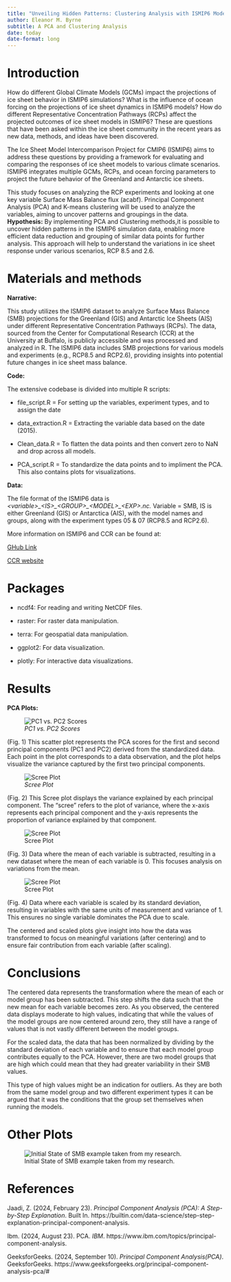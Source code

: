 ```yaml
---
title: "Unveiling Hidden Patterns: Clustering Analysis with ISMIP6 Models"
author: Eleanor M. Byrne
subtitle: A PCA and Clustering Analysis 
date: today
date-format: long
---
```


# Introduction

How do different Global Climate Models (GCMs) impact the projections of ice sheet behavior in ISMIP6 simulations? What is the influence of ocean forcing on the projections of ice sheet dynamics in ISMIP6 models? How do different Representative Concentration Pathways (RCPs) affect the projected outcomes of ice sheet models in ISMIP6? These are questions that have been asked within the ice sheet community in the recent years as new data, methods, and ideas have been discovered.

The Ice Sheet Model Intercomparison Project for CMIP6 (ISMIP6) aims to address these questions by providing a framework for evaluating and comparing the responses of ice sheet models to various climate scenarios. ISMIP6 integrates multiple GCMs, RCPs, and ocean forcing parameters to project the future behavior of the Greenland and Antarctic ice sheets.

This study focuses on analyzing the RCP experiments and looking at one key variable Surface Mass Balance flux (acabf). Principal Component Analysis (PCA) and K-means clustering will be used to analyze the variables, aiming to uncover patterns and groupings in the data. **Hypothesis:** By implementing PCA and Clustering methods,it is possible to uncover hidden patterns in the ISMIP6 simulation data, enabling more efficient data reduction and grouping of similar data points for further analysis. This approach will help to understand the variations in ice sheet response under various scenarios, RCP 8.5 and 2.6.

# Materials and methods

**Narrative:**

This study utilizes the ISMIP6 dataset to analyze Surface Mass Balance (SMB) projections for the Greenland (GIS) and Antarctic Ice Sheets (AIS) under different Representative Concentration Pathways (RCPs). The data, sourced from the Center for Computational Research (CCR) at the University at Buffalo, is publicly accessible and was processed and analyzed in R. The ISMIP6 data includes SMB projections for various models and experiments (e.g., RCP8.5 and RCP2.6), providing insights into potential future changes in ice sheet mass balance.

**Code:**

The extensive codebase is divided into multiple R scripts:

-   file_script.R = For setting up the variables, experiment types, and to assign the date

-   data_extraction.R = Extracting the variable data based on the date (2015).

-   Clean_data.R = To flatten the data points and then convert zero to NaN and drop across all models.

-   PCA_script.R = To standardize the data points and to impliment the PCA. This also contains plots for visualizations.

**Data:**

The file format of the ISMIP6 data is *\<variable\>\_\<IS\>\_\<GROUP\>\_\<MODEL\>\_\<EXP\>.nc.* Variable = SMB, IS is either Greenland (GIS) or Antarctica (AIS), with the model names and groups, along with the experiment types 05 & 07 (RCP8.5 and RCP2.6).

More information on ISMIP6 and CCR can be found at:

[GHub Link](%22https://theghub.org/groups/ismip6/wiki%22)

[CCR website](https://www.buffalo.edu/ccr.html)

# Packages

-   ncdf4: For reading and writing NetCDF files.

-   raster: For raster data manipulation.

-   terra: For geospatial data manipulation.

-   ggplot2: For data visualization.

-   plotly: For interactive data visualizations.

# Results

**PCA Plots:**

![*PC1 vs. PC2 Scores*](images_plots/PC1%20vs.%20PC2%20Scatter%20Plot.png)

(Fig. 1) This scatter plot represents the PCA scores for the first and second principal components (PC1 and PC2) derived from the standardized data. Each point in the plot corresponds to a data observation, and the plot helps visualize the variance captured by the first two principal components.

![*Scree Plot*](images_plots/Scree%20Plot.png)

(Fig. 2) This Scree plot displays the variance explained by each principal component. The "scree" refers to the plot of variance, where the x-axis represents each principal component and the y-axis represents the proportion of variance explained by that component.

![Scree Plot](images_plots/Centered%20Data.png)

(Fig. 3) Data where the mean of each variable is subtracted, resulting in a new dataset where the mean of each variable is 0. This focuses analysis on variations from the mean.

![Scree Plot](images_plots/Scaled%20Data.png)

(Fig. 4) Data where each variable is scaled by its standard deviation, resulting in variables with the same units of measurement and variance of 1. This ensures no single variable dominates the PCA due to scale.

The centered and scaled plots give insight into how the data was transformed to focus on meaningful variations (after centering) and to ensure fair contribution from each variable (after scaling).

# Conclusions

The centered data represents the transformation where the mean of each or model group has been subtracted. This step shifts the data such that the new mean for each variable becomes zero. As you observed, the centered data displays moderate to high values, indicating that while the values of the model groups are now centered around zero, they still have a range of values that is not vastly different between the model groups.

For the scaled data, the data that has been normalized by dividing by the standard deviation of each variable and to ensure that each model group contributes equally to the PCA. However, there are two model groups that are high which could mean that they had greater variability in their SMB values.

This type of high values might be an indication for outliers. As they are both from the same model group and two different experiment types it can be argued that it was the conditions that the group set themselves when running the models.

# Other Plots

![Initial State of SMB example taken from my research.](images/1.png)

# References

Jaadi, Z. (2024, February 23). *Principal Component Analysis (PCA): A Step-by-Step Explanation*. Built In. https://builtin.com/data-science/step-step-explanation-principal-component-analysis.

Ibm. (2024, August 23). PCA. *IBM*. https://www.ibm.com/topics/principal-component-analysis.

GeeksforGeeks. (2024, September 10). *Principal Component Analysis(PCA)*. GeeksforGeeks. https://www.geeksforgeeks.org/principal-component-analysis-pca/#
